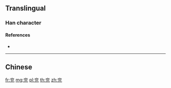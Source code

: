 {{character info/new}}
{{also|兗}}
==Translingual==

===Han character===
{{Han char|rn=10|rad=儿|as=06|sn=8|four=|canj=YCIHU|ids=⿱亠兊}}

====References====
* {{Han ref|kx=0125.131|dkj=01374|dj=0265.140|hdz=10285.020|uh=5156|ud=20822}}

----

==Chinese==
{{zh-see|兗}}

[[fr:兖]]
[[mg:兖]]
[[pl:兖]]
[[th:兖]]
[[zh:兖]]
